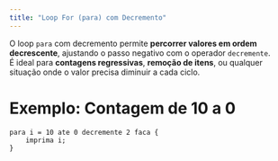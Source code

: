 ```yaml
---
title: "Loop For (para) com Decremento"
---
```


O loop `para` com decremento permite **percorrer valores em ordem decrescente**, ajustando o passo negativo com o operador `decremente`.  
É ideal para **contagens regressivas**, **remoção de itens**, ou qualquer situação onde o valor precisa diminuir a cada ciclo.

# Exemplo: Contagem de 10 a 0

```lipo
para i = 10 ate 0 decremente 2 faca {
    imprima i;
}
